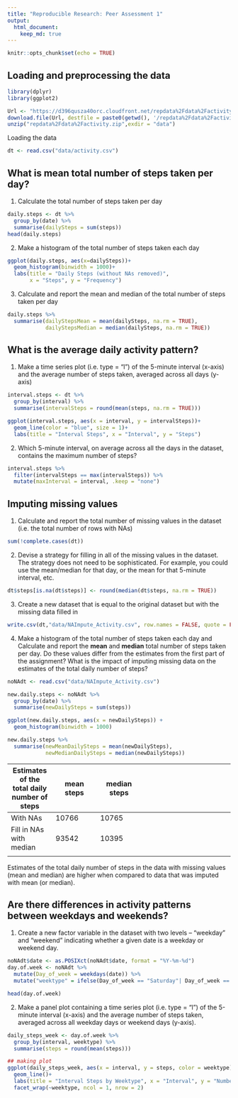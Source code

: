 ```yaml
---
title: "Reproducible Research: Peer Assessment 1"
output: 
  html_document:
    keep_md: true
---
```


```r
knitr::opts_chunk$set(echo = TRUE)
```



## Loading and preprocessing the data
```r
library(dplyr)
library(ggplot2)
```

```r
Url <- "https://d396qusza40orc.cloudfront.net/repdata%2Fdata%2Factivity.zip"
download.file(Url, destfile = paste0(getwd(), '/repdata%2Fdata%2Factivity.zip'))
unzip("repdata%2Fdata%2Factivity.zip",exdir = "data")
```

Loading the data
```r
dt <- read.csv("data/activity.csv")
```


## What is mean total number of steps taken per day?

1. Calculate the total number of steps taken per day
```r
daily.steps <- dt %>% 
  group_by(date) %>% 
  summarise(dailySteps = sum(steps))
head(daily.steps)
```

2. Make a histogram of the total number of steps taken each day
```r
ggplot(daily.steps, aes(x=dailySteps))+
  geom_histogram(binwidth = 1000)+
  labs(title = "Daily Steps (without NAs removed)",
       x = "Steps", y = "Frequency")
```

3. Calculate and report the mean and median of the total number of steps taken per day
```r
daily.steps %>% 
  summarise(dailyStepsMean = mean(dailySteps, na.rm = TRUE),
            dailyStepsMedian = median(dailySteps, na.rm = TRUE))

```


## What is the average daily activity pattern?

1. Make a time series plot (i.e. \color{red}{\verb|type = "l"|}type = "l") of the 5-minute interval (x-axis) and the average number of steps taken, averaged across all days (y-axis)
```r
interval.steps <- dt %>% 
  group_by(interval) %>% 
  summarise(intervalSteps = round(mean(steps, na.rm = TRUE)))

ggplot(interval.steps, aes(x = interval, y = intervalSteps))+
  geom_line(color = "blue", size = 1)+
  labs(title = "Interval Steps", x = "Interval", y = "Steps")

```

2. Which 5-minute interval, on average across all the days in the dataset, contains the maximum number of steps?
```r
interval.steps %>% 
  filter(intervalSteps == max(intervalSteps)) %>% 
  mutate(maxInterval = interval, .keep = "none")
```


## Imputing missing values

1. Calculate and report the total number of missing values in the dataset (i.e. the total number of rows with \color{red}{\verb|NA|}NAs)
```r
sum(!complete.cases(dt))
```

2. Devise a strategy for filling in all of the missing values in the dataset. The strategy does not need to be sophisticated. For example, you could use the mean/median for that day, or the mean for that 5-minute interval, etc.

```r
dt$steps[is.na(dt$steps)] <- round(median(dt$steps, na.rm = TRUE))
```

3. Create a new dataset that is equal to the original dataset but with the missing data filled in
```r
write.csv(dt,"data/NAImpute_Activity.csv", row.names = FALSE, quote = FALSE)
```

4. Make a histogram of the total number of steps taken each day and Calculate and report the **mean** and **median** total number of steps taken per day. Do these values differ from the estimates from the first part of the assignment? What is the impact of imputing missing data on the estimates of the total daily number of steps?
```r
noNAdt <- read.csv("data/NAImpute_Activity.csv")

new.daily.steps <- noNAdt %>% 
  group_by(date) %>% 
  summarise(newDailySteps = sum(steps))

ggplot(new.daily.steps, aes(x = newDailySteps)) +
  geom_histogram(binwidth = 1000)

new.daily.steps %>% 
  summarise(newMeanDailySteps = mean(newDailySteps),
            newMedianDailySteps = median(newDailySteps))
```

|   Estimates of the total daily number of steps| mean steps | median steps |   |   |
|---|---|---|---|---|
| With NAs| 10766 | 10765 |   |   |
| Fill in NAs with median | 93542| 10395 |   |   |
|   |   |   |   |   |

Estimates of the total daily number of steps in the data with missing values (mean and median) are higher when compared to 
data that was imputed with mean (or median).


## Are there differences in activity patterns between weekdays and weekends?

1.  Create a new factor variable in the dataset with two levels – “weekday” and “weekend” indicating whether a given date is a weekday or weekend day.
```r
noNAdt$date <- as.POSIXct(noNAdt$date, format = "%Y-%m-%d")
day.of.week <- noNAdt %>% 
  mutate(Day_of_week = weekdays(date)) %>% 
  mutate("weektype" = ifelse(Day_of_week == "Saturday"| Day_of_week == "Sunday","Weekend", "Weekday"))

head(day.of.week)
```

2. Make a panel plot containing a time series plot (i.e. type = "l") of the 5-minute interval (x-axis) and the average number of steps taken, averaged across all weekday days or weekend days (y-axis). 
```r
daily_steps_week <- day.of.week %>% 
  group_by(interval, weektype) %>% 
  summarise(steps = round(mean(steps)))

## making plot
ggplot(daily_steps_week, aes(x = interval, y = steps, color = weektype))+
  geom_line()+
  labs(title = "Interval Steps by Weektype", x = "Interval", y = "Number of Steps")+
  facet_wrap(~weektype, ncol = 1, nrow = 2)
```

